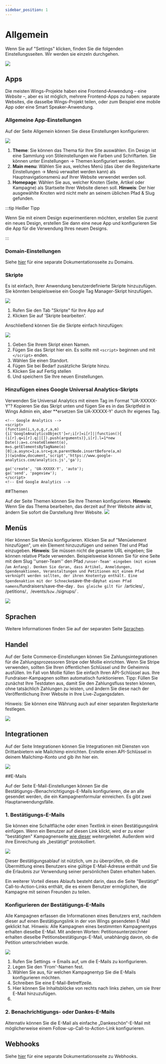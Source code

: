 ```yaml
---
sidebar_position: 1
---
```


# Allgemein

Wenn Sie auf "Settings" klicken, finden Sie die folgenden Einstellungsseiten. Wir werden sie einzeln durchgehen.

![](https://screens.wings.dev/CleanShot-2020-09-07-at-13.34.00-1599478452.png)

## Apps

Die meisten Wings-Projekte haben eine Frontend-Anwendung – eine _Website_ –, aber es ist möglich, mehrere Frontend-Apps zu haben: separate Websites, die dasselbe Wings-Projekt teilen, oder zum Beispiel eine mobile App oder eine Smart Speaker-Anwendung.


### Allgemeine App-Einstellungen

Auf der Seite Allgemein können Sie diese Einstellungen konfigurieren:

![](https://screens.wings.dev/CleanShot-2022-08-28-at-10.50.39-1bXGoKTHN.png)

1. **Theme**: Sie können das Thema für Ihre Site auswählen. Ein Design ist eine Sammlung von Stileinstellungen wie Farben und Schriftarten. Sie können unter Einstellungen -> Themen konfiguriert werden.
2. **Main menu**: Wählen Sie aus, welches Menü (das über die Registerkarte Einstellungen -> Menü verwaltet werden kann) als Hauptnavigationsmenü auf Ihrer Website verwendet werden soll.
3. **Homepage**: Wählen Sie aus, welcher Knoten (Seite, Artikel oder Kampagne) als Startseite Ihrer Website dienen soll. **Hinweis**: Der hier ausgewählte Knoten wird nicht mehr an seinem üblichen Pfad & Slug gefunden.

:::tip Heißer Tipp

Wenn Sie mit einem Design experimentieren möchten, erstellen Sie zuerst ein neues Design, erstellen Sie dann eine neue App und konfigurieren Sie die App für die Verwendung Ihres neuen Designs.

:::


### Domain-Einstellungen

Siehe [hier](custom-domains) für eine separate Dokumentationsseite zu Domains.

### Skripte

Es ist einfach, Ihrer Anwendung benutzerdefinierte Skripte hinzuzufügen. Sie könnten beispielsweise ein Google Tag Manager-Skript hinzufügen.

![](https://screens.wings.dev/CleanShot-2020-12-02-at-11.52.51-1606906389.png)

1. Rufen Sie den Tab "Skripte" für Ihre App auf
2. Klicken Sie auf 'Skripte bearbeiten'.

Anschließend können Sie die Skripte einfach hinzufügen:

![](https://screens.wings.dev/CleanShot-2020-12-02-at-11.54.25-1606906541.png)

1. Geben Sie Ihrem Skript einen Namen.
2. Fügen Sie das Skript hier ein. Es sollte mit `<script>` beginnen und mit `</script>` enden.
3. Wählen Sie einen Standort.
4. Fügen Sie bei Bedarf zusätzliche Skripte hinzu.
5. Klicken Sie auf Fertig stellen
6. Und speichern Sie Ihre neuen Einstellungen.

### Hinzufügen eines Google Universal Analytics-Skripts

Verwenden Sie Universal Analytics mit einem Tag im Format "UA-XXXXX-Y"? Kopieren Sie das Skript unten und fügen Sie es in das Skriptfeld in Wings Admin ein, aber \*\*ersetzen Sie UA-XXXXX-Y' durch Ihr eigenes Tag.

```
<!-- Google Analytics -->
<script>
(function(i,s,o,g,r,a,m){i['GoogleAnalyticsObject']=r;i[r]=i[r]||function(){
(i[r].q=i[r].q||[]).push(arguments)},i[r].l=1*new Date();a=s.createElement(o),
m=s.getElementsByTagName(o)[0];a.async=1;a.src=g;m.parentNode.insertBefore(a,m)
})(window,document,'script','https://www.google-analytics.com/analytics.js','ga');

ga('create', 'UA-XXXXX-Y', 'auto');
ga('send', 'pageview');
</script>
<!-- End Google Analytics -->
```

##Themen

Auf der Seite Themen können Sie Ihre Themen konfigurieren. **Hinweis**: Wenn Sie das Thema bearbeiten, das derzeit auf Ihrer Website aktiv ist, ändern Sie sofort die Darstellung Ihrer Website.
![](https://screens.wings.dev/CleanShot-2020-09-07-at-13.50.20-1599479432.png)

## Menüs

Hier können Sie Menüs konfigurieren. Klicken Sie auf "Menüelement hinzufügen", um ein Element hinzuzufügen und seinen Titel und Pfad einzugeben. **Hinweis**: Sie müssen nicht die gesamte URL eingeben; Sie können relative Pfade verwenden. Beispielsweise können Sie für eine Seite mit dem Slug ''unser-Team'' den Pfad `/unser-Team' eingeben (mit einem `/`am Anfang). Denken Sie daran, dass Artikel, Anmeldungen, Spendenaktionen, Veranstaltungen und Petitionen mit einem Pfad verknüpft werden sollten, der ihren Knotentyp enthält. Eine Spendenaktion mit der Schnecke`save-the-day`hat einen Pfad namens`/fundraisers/save-the-day`. Das gleiche gilt für `/articles/`, `/petitions/`, `/events/`bzw.`/signups/`.

![](https://screens.wings.dev/Screen-Recording-2020-02-23-17-36-31-1582475796.gif)

## Sprachen

Weitere Informationen finden Sie auf der separaten Seite [Sprachen](/de/docs/guides/use-multiple-languages).

## Handel

Auf der Seite Commerce-Einstellungen können Sie Zahlungsintegrationen für die Zahlungsprozessoren Stripe oder Mollie einrichten. Wenn Sie Stripe verwenden, sollten Sie Ihren öffentlichen Schlüssel und Ihr Geheimnis ausfüllen. Im Fall von Mollie füllen Sie einfach Ihren API-Schlüssel aus. Ihre Fundraiser-Kampagnen sollten automatisch funktionieren. Tipp: Füllen Sie zunächst Ihre Testdaten aus, damit Sie den Zahlungsfluss testen können, ohne tatsächlich Zahlungen zu leisten, und ändern Sie diese nach der Veröffentlichung Ihrer Website in Ihre Live-Zugangsdaten.

Hinweis: Sie können eine Währung auch auf einer separaten Registerkarte festlegen.

![](https://screens.wings.dev/CleanShot-2020-03-13-at-09.11.43-1584087129.png)

## Integrationen

Auf der Seite Integrationen können Sie Integrationen mit Diensten von Drittanbietern wie Mailchimp einrichten. Erstelle einen API-Schlüssel in deinem Mailchimp-Konto und gib ihn hier ein.

![](https://screens.wings.dev/CleanShot-2020-02-23-at-17.54.20-1582476872.png)

##E-Mails

Auf der Seite E-Mail-Einstellungen können Sie die Bestätigungs-/Benachrichtigungs-E-Mails konfigurieren, die an alle gesendet werden, die ein Kampagnenformular einreichen. Es gibt zwei Hauptanwendungsfälle.

### 1. Bestätigungs-E-Mails

Sie können eine Schaltfläche oder einen Textlink in einen Bestätigungslink einfügen. Wenn ein Benutzer auf diesen Link klickt, wird er zu einer "bestätigten" Kampagnenseite [wie dieser](https://demo.wings.dev/petitions/unterschreiben-sie-die-petition-retten-sie-diese-blauen-vogel/confirmed?lang=de) weitergeleitet. Außerdem wird ihre Einreichung als „bestätigt“ protokolliert.

![](https://screens.wings.dev/CleanShot-2020-02-23-at-18.04.09-1582477476.png)

Dieser Bestätigungsablauf ist nützlich, um zu überprüfen, ob die Übermittlung eines Benutzers eine gültige E-Mail-Adresse enthält und Sie die Erlaubnis zur Verwendung seiner persönlichen Daten erhalten haben.

Ein weiterer Vorteil dieses Ablaufs besteht darin, dass die Seite "Bestätigt" Call-to-Action-Links enthält, die es einem Benutzer ermöglichen, die Kampagne mit seinen Freunden zu teilen.

### Konfigurieren der Bestätigungs-E-Mails

Alle Kampagnen erfassen die Informationen eines Benutzers erst, nachdem dieser auf einen Bestätigungslink in der von Wings gesendeten E-Mail geklickt hat. Hinweis: Alle Kampagnen eines bestimmten Kampagnentyps erhalten dieselbe E-Mail. Mit anderen Worten: Petitionsunterzeichner erhalten dieselbe Petitionsbestätigungs-E-Mail, unabhängig davon, ob die Petition unterschrieben wurde.

![](https://bureaubolster.s3-eu-west-1.amazonaws.com/IMG_1108.jpeg)

1. Rufen Sie Settings -> Emails auf, um die E-Mails zu konfigurieren.
2. Legen Sie den 'From'-Namen fest.
3. Wählen Sie aus, für welchen Kampagnentyp Sie die E-Mails konfigurieren möchten.
4. Schreiben Sie eine E-Mail-Betreffzeile.
5. Hier können Sie Inhaltsblöcke von rechts nach links ziehen, um sie Ihrer E-Mail hinzuzufügen.
6.

### 2. Benachrichtigungs- oder Dankes-E-Mails

Alternativ können Sie die E-Mail als einfache „Dankeschön“-E-Mail mit möglicherweise einem Follow-up-Call-to-Action-Link konfigurieren.

## Webhooks

Siehe [hier](/de/docs/guides/webhooks) für eine separate Dokumentationsseite zu Webhooks.
